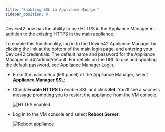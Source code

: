 ```yaml
---
title: "Enabling SSL in Appliance Manager"
sidebar_position: 9
---
```


Device42 now has the ability to use HTTPS in the Appliance Manager in addition to the existing HTTPS in the main appliance.

To enable this functionality, log in to the Device42 Appliance Manager by clicking the link at the bottom of the main login page, and entering your Device42 credentials. The default name and password for the Appliance Manager is d42admin/default. For details on the URL to use and updating the default password, see [Appliance Manager Login](device42-appliance-manager-login.mdx).

- From the main menu (left panel) of the Appliance Manager, select **Appliance Manager SSL**: 
- Check **Enable HTTPS** to enable SSL and click **Set**. You'll see a success message prompting you to restart the appliance from the VM console.

    ![HTTPS enabled](/assets/images/enabling-ssl-in-appliance-manager/appliance-manager-ssl.png)

- Log in to the VM console and select **Reboot Server**. 

    ![Reboot appliance](/assets/images/enabling-ssl-in-appliance-manager/console-reboot-services.png) 

